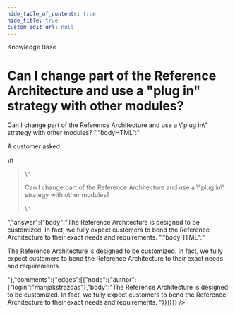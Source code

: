 ```yaml
---
hide_table_of_contents: true
hide_title: true
custom_edit_url: null
---
```



<CenterLayout>
<span class="title">Knowledge Base</span>
<h1>Can I change part of the Reference Architecture and use a &quot;plug in&quot; strategy with other modules?</h1>
<GitHub json={{"id":"D_kwDOF8slf84AOFRq","number":67,"author":{"login":"marijakstrazdas"},"title":"Can I change part of the Reference Architecture and use a \"plug in\" strategy with other modules?","body":"A customer asked:\r\n\r\n> Can I change part of the Reference Architecture and use a \"plug in\" strategy with other modules? ","bodyHTML":"<p dir=\"auto\">A customer asked:</p>\n<blockquote>\n<p dir=\"auto\">Can I change part of the Reference Architecture and use a \"plug in\" strategy with other modules?</p>\n</blockquote>","answer":{"body":"The Reference Architecture is designed to be customized. In fact, we fully expect customers to bend the Reference Architecture to their exact needs and requirements. ","bodyHTML":"<p dir=\"auto\">The Reference Architecture is designed to be customized. In fact, we fully expect customers to bend the Reference Architecture to their exact needs and requirements.</p>"},"comments":{"edges":[{"node":{"author":{"login":"marijakstrazdas"},"body":"The Reference Architecture is designed to be customized. In fact, we fully expect customers to bend the Reference Architecture to their exact needs and requirements. "}}]}}} />

</CenterLayout>
  

<!-- ##DOCS-SOURCER-START
{
  "sourcePlugin": "github-discussions",
  "hash": "b0cfddb0d017666a128aa234ecabaf6f"
}
##DOCS-SOURCER-END -->
